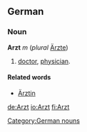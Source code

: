 ==German==
===Noun===
'''Arzt''' ''m'' (''plural'' [[Ärzte]])
# [[doctor]], [[physician]].

====Related words====
* [[Ärztin]]

[[Category:German nouns]]

[[de:Arzt]]
[[io:Arzt]]
[[fi:Arzt]]